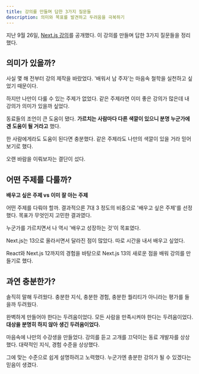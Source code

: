 ```yaml
---
title: 강의를 만들며 답한 3가지 질문들
description: 의미와 목표를 발견하고 두려움을 극복하기
---
```


지난 9월 26일, [Next.js 강의](https://inf.run/kzcU)를 공개했다. 이 강의를 만들며 답한 3가지 질문들을 정리했다.

## 의미가 있을까?

사실 몇 해 전부터 강의 제작을 바랐었다. '배워서 남 주자'는 마음속 철학을 실천하고 싶었기 때문이다.

하지만 나만이 다룰 수 있는 주제가 없었다. 같은 주제라면 이미 좋은 강의가 많은데 내 강의가 의미가 있을까 싶었다.

동료들의 조언이 큰 도움이 됐다. **가르치는 사람마다 다른 색깔이 있으니 분명 누군가에겐 도움이 될 거라고** 했다.

한 사람에게라도 도움이 된다면 충분했다. 같은 주제라도 나만의 색깔이 있을 거라 믿어보기로 했다.

오랜 바람을 이뤄보자는 결단이 섰다.

## 어떤 주제를 다룰까?

**배우고 싶은 주제 vs 이미 잘 아는 주제**

어떤 주제를 다뤄야 할까. 결과적으론 7대 3 정도의 비중으로 '배우고 싶은 주제'를 선정했다. 목표가 무엇인지 고민한 결과였다.

누군가를 가르치면서 나 역시 '배우고 성장하는 것'이 목표였다.

Next.js는 13으로 올라서면서 달라진 점이 많았다. 따로 시간을 내서 배우고 싶었다.

React와 Next.js 12까지의 경험을 바탕으로 Next.js 13의 새로운 점을 배워 강의를 만들기로 했다.

## 과연 충분한가?

솔직히 말해 두려웠다. 충분한 지식, 충분한 경험, 충분한 퀄리티가 아니라는 평가를 들을까 두려웠다.

완벽하게 만들어야 한다는 두려움이었다. 모든 사람을 만족시켜야 한다는 두려움이었다. **대상을 분명히 하지 않아 생긴 두려움이었다.**

마음속에 나만의 수강생을 만들었다. 강의를 듣고 고개를 끄덕이는 동료 개발자를 상상했다. 대략적인 지식, 경험 수준을 상상했다.

그에 맞는 수준으로 쉽게 설명하려고 노력했다. 누군가엔 충분한 강의가 될 수 있겠다는 믿음이 생겼다.
